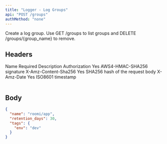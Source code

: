 ```yaml
---
title: "Logger - Log Groups"
api: "POST /groups"
authMethod: "none"
---
```


Create a log group. Use GET /groups to list groups and DELETE /groups/{group_name} to remove.

## Headers

<Table>
  <Table.Head>
    <Table.Row>
      <Table.Header>Name</Table.Header>
      <Table.Header>Required</Table.Header>
      <Table.Header>Description</Table.Header>
    </Table.Row>
  </Table.Head>
  <Table.Body>
    <Table.Row>
      <Table.Cell>Authorization</Table.Cell>
      <Table.Cell>Yes</Table.Cell>
      <Table.Cell>AWS4-HMAC-SHA256 signature</Table.Cell>
    </Table.Row>
    <Table.Row>
      <Table.Cell>X-Amz-Content-Sha256</Table.Cell>
      <Table.Cell>Yes</TableCell>
      <Table.Cell>SHA256 hash of the request body</TableCell>
    </Table.Row>
    <Table.Row>
      <Table.Cell>X-Amz-Date</Table.Cell>
      <Table.Cell>Yes</TableCell>
      <Table.Cell>ISO8601 timestamp</TableCell>
    </Table.Row>
  </Table.Body>
</Table>

## Body

```json
{
  "name": "roomi/app",
  "retention_days": 30,
  "tags": {
    "env": "dev"
  }
}
```
